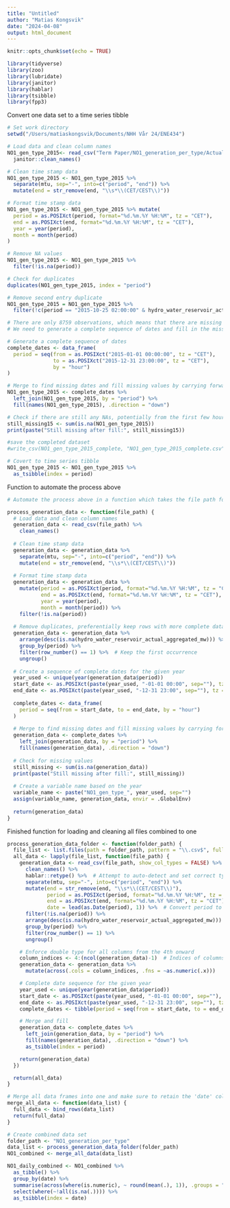 ```yaml
---
title: "Untitled"
author: "Matias Kongsvik"
date: "2024-04-08"
output: html_document
---
```


```r
knitr::opts_chunk$set(echo = TRUE)
```

```r
library(tidyverse)
library(zoo)
library(lubridate)
library(janitor)
library(hablar)
library(tsibble)
library(fpp3)

```

Convert one data set to a time series tibble

```r

# Set work directory
setwd("/Users/matiaskongsvik/Documents/NHH Vår 24/ENE434")

# Load data and clean column names
NO1_gen_type_2015<- read_csv("Term Paper/NO1_generation_per_type/Actual Generation per Production Type_201501010000-201601010000.csv") %>% 
  janitor::clean_names()

# Clean time stamp data
NO1_gen_type_2015 <- NO1_gen_type_2015 %>%
  separate(mtu, sep="-", into=c("period", "end")) %>%
  mutate(end = str_remove(end, "\\s*\\(CET/CEST\\)"))

# Format time stamp data
NO1_gen_type_2015 <- NO1_gen_type_2015 %>% mutate(
  period = as.POSIXct(period, format="%d.%m.%Y %H:%M", tz = "CET"),
  end = as.POSIXct(end, format="%d.%m.%Y %H:%M", tz = "CET"),
  year = year(period),
  month = month(period)
)

# Remove NA values
NO1_gen_type_2015 <- NO1_gen_type_2015 %>% 
  filter(!is.na(period))

# Check for duplicates
duplicates(NO1_gen_type_2015, index = "period")

# Remove second entry duplicate
NO1_gen_type_2015 = NO1_gen_type_2015 %>% 
  filter(!c(period == "2015-10-25 02:00:00" & hydro_water_reservoir_actual_aggregated_mw == 1154))

# There are only 8759 observations, which means that there are missing values.
# We need to generate a complete sequence of dates and fill in the missing values by carrying forward

# Generate a complete sequence of dates
complete_dates <- data_frame(
  period = seq(from = as.POSIXct("2015-01-01 00:00:00", tz = "CET"), 
               to = as.POSIXct("2015-12-31 23:00:00", tz = "CET"), 
               by = "hour")
)

# Merge to find missing dates and fill missing values by carrying forward
NO1_gen_type_2015 <- complete_dates %>%
  left_join(NO1_gen_type_2015, by = "period") %>%
  fill(names(NO1_gen_type_2015), .direction = "down")

# Check if there are still any NAs, potentially from the first few hours if they were missing
still_missing15 <- sum(is.na(NO1_gen_type_2015))
print(paste("Still missing after fill:", still_missing15))

#save the completed dataset
#write_csv(NO1_gen_type_2015_complete, "NO1_gen_type_2015_complete.csv")

# Covert to time series tibble
NO1_gen_type_2015 <- NO1_gen_type_2015 %>% 
  as_tsibble(index = period)
```

Function to automate the process above
```r
# Automate the process above in a function which takes the file path for datasets as an argument

process_generation_data <- function(file_path) {
  # Load data and clean column names
  generation_data <- read_csv(file_path) %>% 
    clean_names()
  
  # Clean time stamp data
  generation_data <- generation_data %>%
    separate(mtu, sep="-", into=c("period", "end")) %>%
    mutate(end = str_remove(end, "\\s*\\(CET/CEST\\)"))
  
  # Format time stamp data
  generation_data <- generation_data %>%
    mutate(period = as.POSIXct(period, format="%d.%m.%Y %H:%M", tz = "CET"),
           end = as.POSIXct(end, format="%d.%m.%Y %H:%M", tz = "CET"),
           year = year(period),
           month = month(period)) %>%
    filter(!is.na(period))
  
  # Remove duplicates, preferentially keep rows with more complete data
  generation_data <- generation_data %>%
    arrange(desc(is.na(hydro_water_reservoir_actual_aggregated_mw))) %>%  # Prioritize by less NAs in a key column if desired
    group_by(period) %>%
    filter(row_number() == 1) %>%  # Keep the first occurrence
    ungroup()
  
  # Create a sequence of complete dates for the given year
  year_used <- unique(year(generation_data$period))
  start_date <- as.POSIXct(paste(year_used, "-01-01 00:00", sep=""), tz = "CET")
  end_date <- as.POSIXct(paste(year_used, "-12-31 23:00", sep=""), tz = "CET")
  
  complete_dates <- data_frame(
    period = seq(from = start_date, to = end_date, by = "hour")
  )
  
  # Merge to find missing dates and fill missing values by carrying forward
  generation_data <- complete_dates %>%
    left_join(generation_data, by = "period") %>%
    fill(names(generation_data), .direction = "down")
  
  # Check for missing values
  still_missing <- sum(is.na(generation_data))
  print(paste("Still missing after fill:", still_missing))
  
  # Create a variable name based on the year
  variable_name <- paste("NO1_gen_type_", year_used, sep="")
  assign(variable_name, generation_data, envir = .GlobalEnv)
  
  return(generation_data)
}

```

Finished function for loading and cleaning all files combined to one
```r
process_generation_data_folder <- function(folder_path) {
  file_list <- list.files(path = folder_path, pattern = "\\.csv$", full.names = TRUE)
  all_data <- lapply(file_list, function(file_path) {
    generation_data <- read_csv(file_path, show_col_types = FALSE) %>% 
      clean_names() %>%
      hablar::retype() %>%  # Attempt to auto-detect and set correct types
      separate(mtu, sep="-", into=c("period", "end")) %>%
      mutate(end = str_remove(end, "\\s*\\(CET/CEST\\)"),
             period = as.POSIXct(period, format="%d.%m.%Y %H:%M", tz = "CET"),
             end = as.POSIXct(end, format="%d.%m.%Y %H:%M", tz = "CET"),
             date = lead(as.Date(period), 1)) %>%  # Convert period to Date for summarizing and lead to match posixct
      filter(!is.na(period)) %>%
      arrange(desc(is.na(hydro_water_reservoir_actual_aggregated_mw))) %>%
      group_by(period) %>%
      filter(row_number() == 1) %>%
      ungroup()

    # Enforce double type for all columns from the 4th onward
    column_indices <- 4:(ncol(generation_data)-1)  # Indices of columns to convert
    generation_data <- generation_data %>%
      mutate(across(.cols = column_indices, .fns = ~as.numeric(.x)))

    # Complete date sequence for the given year
    year_used <- unique(year(generation_data$period))
    start_date <- as.POSIXct(paste(year_used, "-01-01 00:00", sep=""), tz = "CET")
    end_date <- as.POSIXct(paste(year_used, "-12-31 23:00", sep=""), tz = "CET")
    complete_dates <- tibble(period = seq(from = start_date, to = end_date, by = "hour"))

    # Merge and fill
    generation_data <- complete_dates %>%
      left_join(generation_data, by = "period") %>%
      fill(names(generation_data), .direction = "down") %>%
      as_tsibble(index = period)

    return(generation_data)
  })

  return(all_data)
}

# Merge all data frames into one and make sure to retain the 'date' column
merge_all_data <- function(data_list) {
  full_data <- bind_rows(data_list)
  return(full_data)
}

```

```r
# Create combined data set
folder_path <- "NO1_generation_per_type"
data_list <- process_generation_data_folder(folder_path)
NO1_combined <- merge_all_data(data_list)
```

```r

NO1_daily_combined <- NO1_combined %>%
  as_tibble() %>%
  group_by(date) %>% 
  summarise(across(where(is.numeric), ~ round(mean(.), 1)), .groups = "drop") %>%
  select(where(~!all(is.na(.)))) %>%
  as_tsibble(index = date)
```

